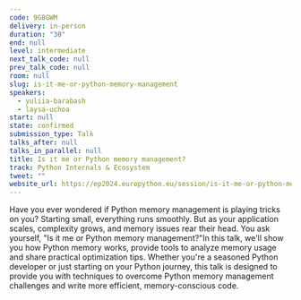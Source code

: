 ```yaml
---
code: 9G8GWM
delivery: in-person
duration: "30"
end: null
level: intermediate
next_talk_code: null
prev_talk_code: null
room: null
slug: is-it-me-or-python-memory-management
speakers:
  - yuliia-barabash
  - laysa-uchoa
start: null
state: confirmed
submission_type: Talk
talks_after: null
talks_in_parallel: null
title: Is it me or Python memory management?
track: Python Internals & Ecosystem
tweet: ""
website_url: https://ep2024.europython.eu/session/is-it-me-or-python-memory-management
---
```


Have you ever wondered if Python memory management is playing tricks on you?
Starting small, everything runs smoothly. But as your application scales,
complexity grows, and memory issues rear their head. You ask yourself, "Is it me
or Python memory management?"In this talk, we'll show you how Python memory
works, provide tools to analyze memory usage and share practical optimization
tips. Whether you're a seasoned Python developer or just starting on your Python
journey, this talk is designed to provide you with techniques to overcome Python
memory management challenges and write more efficient, memory-conscious code.
